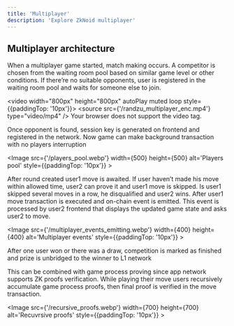 ```yaml
---
title: 'Multiplayer'
description: 'Explore ZkNoid multiplayer'
---
```



## Multiplayer architecture

When a multiplayer game started, match making occurs. 
A competitor is chosen from the waiting room pool based on similar game level or other conditions. 
If there’re no suitable opponents, user is registered in the waiting room pool and waits for someone else to join. 

<video width="800px" height="800px" autoPlay muted loop style={{paddingTop: '10px'}}>
  <source src={'/randzu_multiplayer_enc.mp4'} type="video/mp4" />
    Your browser does not support the video tag.
</video>

Once opponent is found, session key is generated on frontend and registered in the network. 
Now game can make background transaction with no players interruption

<Image src={'/players_pool.webp'} width={500} height={500} alt='Players pool' style={{paddingTop: '10px'}} ></Image>

After round created user1 move is awaited. 
If user haven’t made his move within allowed time, user2 can prove it and user1 move is skipped. 
Is user1 skipped several moves in a row, he disqualified and user2 wins. 
After user1 move transaction is executed and on-chain event is emitted. 
This event is processed by user2 frontend that displays the updated game state and asks user2 to move.

<Image src={'/multiplayer_events_emitting.webp'} width={400} height={400} alt='Multiplayer events' style={{paddingTop: '10px'}} ></Image>

After one user won or there was a draw, competition is marked as finished and prize is unbridged to the winner to L1 network

This can be combined with game process proving since app network supports ZK proofs verification. 
While playing their move users recursively accumulate game process proofs, then final proof is verified in the move transaction.

<Image src={'/recursive_proofs.webp'} width={700} height={700} alt='Recuvrsive proofs' style={{paddingTop: '10px'}} ></Image>
